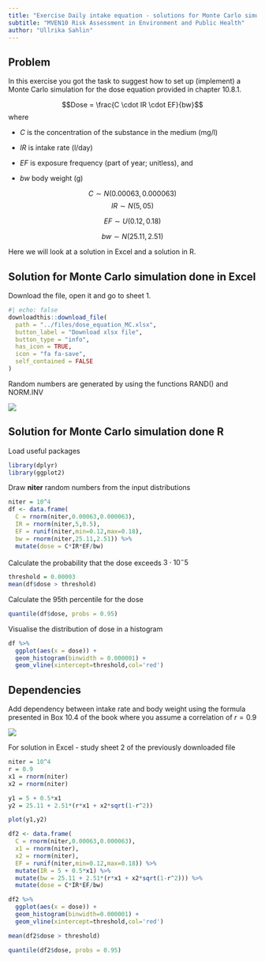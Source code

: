 ```yaml
---
title: "Exercise Daily intake equation - solutions for Monte Carlo simulations"
subtitle: "MVEN10 Risk Assessment in Environment and Public Health"
author: "Ullrika Sahlin"
---
```



## Problem

In this exercise you got the task to suggest how to set up (implement) a Monte Carlo simulation for the dose equation provided in chapter 10.8.1. 

$$Dose = \frac{C \cdot IR \cdot EF}{bw}$$
where 

- $C$ is the concentration of the substance in the medium (mg/l)

- $IR$ is intake rate (l/day)

- $EF$ is exposure frequency (part of year; unitless), and 

- $bw$ body weight (g)



$$C \sim N(0.00063,0.000063)$$
$$ IR \sim N(5,05)$$

$$ EF \sim U(0.12,0.18)$$

$$ bw \sim N(25.11,2.51)$$

Here we will look at a solution in Excel and a solution in R. 


## Solution for Monte Carlo simulation done in Excel

Download the file, open it and go to sheet 1. 

```r
#| echo: false
downloadthis::download_file(
  path = "../files/dose_equation_MC.xlsx",
  button_label = "Download xlsx file",
  button_type = "info",
  has_icon = TRUE,
  icon = "fa fa-save",
  self_contained = FALSE
)
```

Random numbers are generated by using the functions RAND() and NORM.INV 

![](../img/mc1.png)


## Solution for Monte Carlo simulation done R

Load useful packages

```r
library(dplyr)
library(ggplot2)
```

Draw **niter** random numbers from the input distributions

```r
niter = 10^4
df <- data.frame(
  C = rnorm(niter,0.00063,0.000063),
  IR = rnorm(niter,5,0.5),
  EF = runif(niter,min=0.12,max=0.18),
  bw = rnorm(niter,25.11,2.51)) %>%
  mutate(dose = C*IR*EF/bw)   
```

Calculate the probability that the dose exceeds $3 \cdot 10^-5$

```r
threshold = 0.00003 
mean(df$dose > threshold)
```

Calculate the 95th percentile for the dose 

```r
quantile(df$dose, probs = 0.95)
```

Visualise the distribution of dose in a histogram 

```r
df %>% 
  ggplot(aes(x = dose)) +
  geom_histogram(binwidth = 0.000001) +
  geom_vline(xintercept=threshold,col='red')
```


## Dependencies 

Add dependency between intake rate and body weight using the formula presented in Box 10.4 of the book where you assume a correlation of $r = 0.9$

![](../img/mc2.png)


For solution in Excel - study sheet 2 of the previously downloaded file

```r
niter = 10^4
r = 0.9
x1 = rnorm(niter)
x2 = rnorm(niter)

y1 = 5 + 0.5*x1
y2 = 25.11 + 2.51*(r*x1 + x2*sqrt(1-r^2))

plot(y1,y2)
```

```r

df2 <- data.frame(
  C = rnorm(niter,0.00063,0.000063),
  x1 = rnorm(niter),
  x2 = rnorm(niter),
  EF = runif(niter,min=0.12,max=0.18)) %>%
  mutate(IR = 5 + 0.5*x1) %>%
  mutate(bw = 25.11 + 2.51*(r*x1 + x2*sqrt(1-r^2))) %>%
  mutate(dose = C*IR*EF/bw)
```


```r
df2 %>% 
  ggplot(aes(x = dose)) +
  geom_histogram(binwidth=0.000001) +
  geom_vline(xintercept=threshold,col='red')
```

```r
mean(df2$dose > threshold)
```

```r
quantile(df2$dose, probs = 0.95)
```

